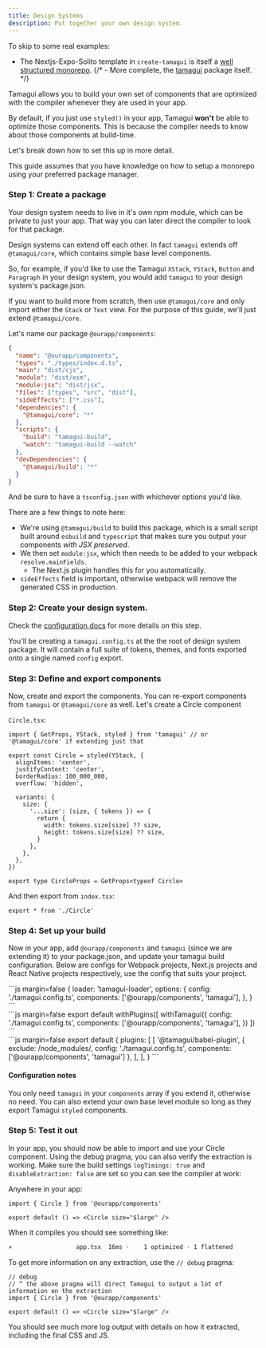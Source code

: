 ```yaml
---
title: Design Systems
description: Put together your own design system.
---
```


To skip to some real examples:

- The Nextjs-Expo-Solito template in `create-tamagui` is itself a [well structured monorepo](https://github.com/tamagui/tamagui/tree/master/starters).
  {/* - More complete, the [tamagui](https://github.com/tamagui/tamagui/tree/master/packages/tamagui) package itself. */}

Tamagui allows you to build your own set of components that are optimized with the compiler whenever they are used in your app.

By default, if you just use `styled()` in your app, Tamagui **won't** be able to optimize those components. This is because the compiler needs to know about those components at build-time.

Let's break down how to set this up in more detail.

<Notice>
  This guide assumes that you have knowledge on how to setup a monorepo using your
  preferred package manager.
</Notice>

### Step 1: Create a package

Your design system needs to live in it's own npm module, which can be private to just your app. That way you can later direct the compiler to look for that package.

Design systems can extend off each other. In fact `tamagui` extends off `@tamagui/core`, which contains simple base level components.

So, for example, if you'd like to use the Tamagui `XStack`, `YStack`, `Button` and `Paragraph` in your design system, you would add `tamagui` to your design system's package.json.

If you want to build more from scratch, then use `@tamagui/core` and only import either the `Stack` or `Text` view. For the purpose of this guide, we'll just extend `@tamagui/core`.

Let's name our package `@ourapp/components`:

```json
{
  "name": "@ourapp/components",
  "types": "./types/index.d.ts",
  "main": "dist/cjs",
  "module": "dist/esm",
  "module:jsx": "dist/jsx",
  "files": ["types", "src", "dist"],
  "sideEffects": ["*.css"],
  "dependencies": {
    "@tamagui/core": "*"
  },
  "scripts": {
    "build": "tamagui-build",
    "watch": "tamagui-build --watch"
  },
  "devDependencies": {
    "@tamagui/build": "*"
  }
}
```

And be sure to have a `tsconfig.json` with whichever options you'd like.

There are a few things to note here:

- We're using `@tamagui/build` to build this package, which is a small script built around `esbuild` and `typescript` that makes sure you output your components _with JSX preserved_.
- We then set `module:jsx`, which then needs to be added to your webpack `resolve.mainFields`.
  - The Next.js plugin handles this for you automatically.
- `sideEffects` field is important, otherwise webpack will remove the generated CSS in production.

### Step 2: Create your design system.

Check the [configuration docs](/docs/core/configuration) for more details on this step.

You'll be creating a `tamagui.config.ts` at the the root of design system package. It will contain a full suite of tokens, themes, and fonts exported onto a single named `config` export.

### Step 3: Define and export components

Now, create and export the components. You can re-export components from `tamagui` or `@tamagui/core` as well. Let's create a Circle component

`Circle.tsx`:

```tsx
import { GetProps, YStack, styled } from 'tamagui' // or '@tamagui/core' if extending just that

export const Circle = styled(YStack, {
  alignItems: 'center',
  justifyContent: 'center',
  borderRadius: 100_000_000,
  overflow: 'hidden',

  variants: {
    size: {
      '...size': (size, { tokens }) => {
        return {
          width: tokens.size[size] ?? size,
          height: tokens.size[size] ?? size,
        }
      },
    },
  },
})

export type CircleProps = GetProps<typeof Circle>
```

And then export from `index.tsx`:

```tsx
export * from './Circle'
```

### Step 4: Set up your build

Now in your app, add `@ourapp/components` and `tamagui` (since we are extending it) to your package.json, and update your tamagui build configuration. Below are configs for Webpack projects, Next.js projects and React Native projects respectively, use the config that suits your project.

<CodeBlockWithTabs>
  <div id="webpack.config.js">
  ```js margin=false
  {
    loader: 'tamagui-loader',
    options: {
      config: './tamagui.config.ts',
      components: ['@ourapp/components', 'tamagui'],
    },
  }
  ```
  </div>

  <div id="next.config.js">
  ```js margin=false
  export default withPlugins([
    withTamagui({
      config: './tamagui.config.ts',
      components: ['@ourapp/components', 'tamagui'],
    })
  ])
  ```
  </div>

  <div id="babel.config.js">
  ```js margin=false
  export default {
    plugins: [
      [
        '@tamagui/babel-plugin',
        {
          exclude: /node_modules/,
          config: './tamagui.config.ts',
          components: ['@ourapp/components', 'tamagui']
        },
      ],
    ],
  }
  ```
  </div>
</CodeBlockWithTabs>

#### Configuration notes

You only need `tamagui` in your `components` array if you extend it, otherwise no need. You can also extend your own base level module so long as they export Tamagui `styled` components.

### Step 5: Test it out

In your app, you should now be able to import and use your Circle component. Using the debug pragma, you can also verify the extraction is working. Make sure the build settings `logTimings: true` and `disableExtraction: false` are set so you can see the compiler at work:

Anywhere in your app:

```tsx
import { Circle } from '@ourapp/components'

export default () => <Circle size="$large" />
```

When it compiles you should see something like:

```bash
»                  app.tsx  16ms ׁ·    1 optimized · 1 flattened
```

To get more information on any extraction, use the `// debug` pragma:

```tsx
// debug
// ^ the above pragma will direct Tamagui to output a lot of information on the extraction
import { Circle } from '@ourapp/components'

export default () => <Circle size="$large" />
```

You should see much more log output with details on how it extracted, including the final CSS and JS.
